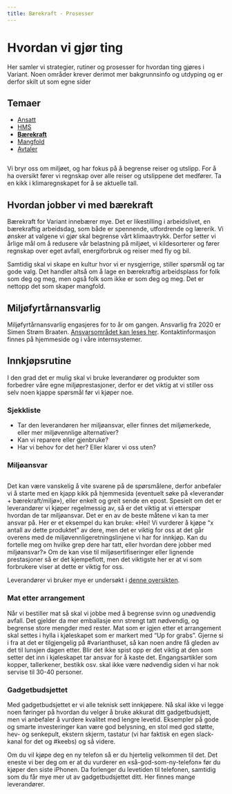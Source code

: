 ```yaml
---
title: Bærekraft - Prosesser
---
```



# Hvordan vi gjør ting

Her samler vi strategier, rutiner og prosesser for hvordan ting gjøres i Variant. Noen områder krever derimot mer bakgrunnsinfo og utdyping og er derfor skilt ut som egne sider

## Temaer

- [Ansatt](./prosesser-ansatt)
- [HMS](./prosesser-hms)
- [**Bærekraft**](./prosesser-baerekraft)
- [Mangfold](./prosesser-mangfold)
- [Avtaler](https://avtaler.variant.no/)

<img
  src="./assets/illustrations/baerekraft-icon-1.svg"
  role="none"
  alt=""
  className="illustration illustration--right"
/>

Vi bryr oss om miljøet, og har fokus på å begrense reiser og utslipp. For å ha oversikt fører vi regnskap over alle reiser og utslippene det medfører. Ta en kikk i klimaregnskapet for å se aktuelle tall.

<IllustrasjonListLink
  text="Registrer reiseutslipp"
  figureName="leaf"
  href="https://dash.variant.no/climate/registration"
/>
<IllustrasjonListLink
  text="Se klimaregnskap"
  figureName="leaf"
  href="https://varianttrh.sharepoint.com/:x:/r/_layouts/15/Doc.aspx?sourcedoc=%7BDEA0DAC0-2495-486E-9AAD-3F5C285122C9%7D&file=Karbonregnskap%202021.xlsx&action=default&mobileredirect=true&cid=9d35a231-8702-4ff1-ad6f-681a612377e4"
/>

## Hvordan jobber vi med bærekraft

Bærekraft for Variant innebærer mye. Det er likestilling i arbeidslivet, en bærekraftig arbeidsdag, som både er spennende, utfordrende og lærerik. Vi ønsker at valgene vi gjør skal begrense vårt klimaavtrykk. Derfor setter vi årlige mål om å redusere vår belastning på miljøet, vi kildesorterer og fører regnskap over eget avfall, energiforbruk og reiser med fly og bil.

Samtidig skal vi skape en kultur hvor vi er nysgjerrige, stiller spørsmål og tar gode valg. Det handler altså om å lage en bærekraftig arbeidsplass for folk som deg og meg, men også folk som ikke er som deg og meg. Det er nettopp det som skaper mangfold.

## Miljøfyrtårnansvarlig

Miljøfyrtårnansvarlig engasjeres for to år om gangen. Ansvarlig fra 2020 er Simen Strøm Braaten. [Ansvarsområdet kan leses her](https://varianttrh.sharepoint.com/:w:/g/EV8J0KoqPHxKndxz1qAZpPQBFFd938unI7nvt0Ljf4ySpg?e=Ig4lcO). Kontaktinformasjon finnes på hjemmeside og i våre internsystemer.

## Innkjøpsrutine

I den grad det er mulig skal vi bruke leverandører og produkter som forbedrer våre egne miljøprestasjoner, derfor er det viktig at vi stiller oss selv noen kjappe spørsmål før vi kjøper noe.

### Sjekkliste

- Tar den leverandøren her miljøansvar, eller finnes det miljømerkede, eller mer miljøvennlige alternativer?
- Kan vi reparere eller gjenbruke?
- Har vi behov for det her? Eller klarer vi oss uten?

### Miljøansvar

<img
  src="./assets/illustrations/carLeft.svg"
  role="none"
  alt=""
  className="illustration illustration--right"
/>

Det kan være vanskelig å vite svarene på de spørsmålene, derfor anbefaler vi å starte med en kjapp kikk på hjemmesida (eventuelt søke på «leverandør + bærekraft/miljø»), eller enkelt og greit sende en epost. Spesielt om det er leverandører vi kjøper regelmessig av, så er det viktig at vi etterspør hvordan de tar miljøansvar. Det er en av de beste måtene vi kan ta mer ansvar på. Her er et eksempel du kan bruke: «Hei! Vi vurderer å kjøpe “x antall av dette produktet” av dere, men det er viktig for oss at det går overens med de miljøvennligeretningslinjene vi har for innkjøp. Kan du fortelle meg om hvilke grep dere har tatt, eller hvordan dere jobber med miljøansvar?» Om de kan vise til miljøsertifiseringer eller lignende prestasjoner så er det kjempeflott, men det viktigste her er at vi som forbrukere viser at dette er viktig for oss.

Leverandører vi bruker mye er undersøkt i [denne oversikten](https://varianttrh.sharepoint.com/:x:/r/Delte%20dokumenter/B%C3%A6rekraft/Milj%C3%B8fyrt%C3%A5rnsertifisering/2020/Utfylte%20dokumenter/Kartlegging%20av%20leverand%C3%B8rer%20og%20milj%C3%B8status.xlsx?d=w0348f1e2895146469c9b324c4d7a0b56&csf=1&web=1&e=voSKdV).

### Mat etter arrangement

Når vi bestiller mat så skal vi jobbe med å begrense svinn og unødvendig avfall. Det gjelder da mer emballasje enn strengt tatt nødvendig, og begrense store mengder med rester. Mat som er igjen etter et arrangement skal settes i hylla i kjøleskapet som er markert med “Up for grabs”. Gjerne si i fra at det er tilgjengelig på #varianthuset, så kan noen andre få gleden av det til lunsjen dagen etter. Blir det ikke spist opp er det viktig at den som setter det inn i kjøleskapet tar ansvar for å kaste det. Engangsartikler som kopper, tallerkener, bestikk osv. skal ikke være nødvendig siden vi har nok servise til 30-40 personer.

### Gadgetbudsjettet

Med gadgetbudsjettet er vi alle teknisk sett innkjøpere. Nå skal ikke vi legge noen føringer på hvordan du velger å bruke akkurat ditt gadgetbudsjett, men vi anbefaler å vurdere kvalitet med lengre levetid. Eksempler på gode og smarte investeringer kan være god belysning, en stol med god støtte, hev- og senkepult, ekstern skjerm, tastatur (vi har faktisk en egen slack-kanal for det og #keebs) og så videre.

Om du vil kjøpe deg en ny telefon så er du hjertelig velkommen til det. Det eneste vi ber deg om er at du vurderer en «så-god-som-ny-telefon» før du kjøper den siste iPhonen. Da forlenger du levetiden til telefonen, samtidig som du får mye mer ut av gadgetbudsjettet ditt. Her finnes mange leverandører.

<img
  src="./assets/illustrations/baerekraft-icon-2.svg"
  role="none"
  alt=""
  className="illustration illustration--left"
/>
